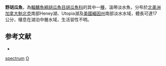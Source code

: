{{Speciesbox
| taxon = Osmerus spectrum
| binomial_authority = [[Cope|Cope]], 1870
| status = NE
| status_system = IUCN3.1
}}
'''野胡瓜魚'''，為[[輻鰭魚綱|輻鰭魚綱]][[胡瓜魚目|胡瓜魚目]][[胡瓜魚科|胡瓜魚科]]的其中一[[種|種]]，溫帶淡水魚，分布於[[北美洲|北美洲]][[加拿大|加拿大]][[魁北克|魁北克]]南部Heney湖、Utopia湖及[[美國|美國]][[緬因州|緬因州]]南部淡水水域，體長可達17公分，棲息在湖泊中層水域，生活習性不明。

==参考文献==
*{{FishBase_species|genus=Osmerus|species=spectrum|year=2015|month=9}}

{{Taxonbar}}
[[Category:胡瓜魚屬|spectrum]]
[[Category:1870年描述的鱼类|O]]